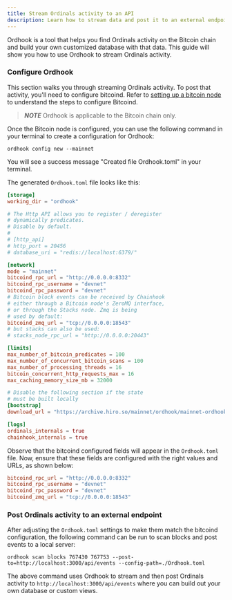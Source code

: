 ```yaml
---
title: Stream Ordinals activity to an API
description: Learn how to stream data and post it to an external endpoint.
---
```


Ordhook is a tool that helps you find Ordinals activity on the Bitcoin chain and build your own customized database with that data. This guide will show you how to use Ordhook to stream Ordinals activity.

### Configure Ordhook

This section walks you through streaming Ordinals activity. To post that activity, you'll need to configure bitcoind. Refer to [setting up a bitcoin node](./ordhook-as-a-service-bitcoind.md#setting-up-a-bitcoin-node) to understand the steps to configure Bitcoind.

> **_NOTE_**
> Ordhook is applicable to the Bitcoin chain only.

Once the Bitcoin node is configured, you can use the following command in your terminal to create a configuration for Ordhook:

`ordhook config new --mainnet`

You will see a success message "Created file Ordhook.toml" in your terminal.

The generated `Ordhook.toml` file looks like this:

```toml
[storage]
working_dir = "ordhook"

# The Http API allows you to register / deregister
# dynamically predicates.
# Disable by default.
#
# [http_api]
# http_port = 20456
# database_uri = "redis://localhost:6379/"

[network]
mode = "mainnet"
bitcoind_rpc_url = "http://0.0.0.0:8332"
bitcoind_rpc_username = "devnet"
bitcoind_rpc_password = "devnet"
# Bitcoin block events can be received by Chainhook
# either through a Bitcoin node's ZeroMQ interface,
# or through the Stacks node. Zmq is being
# used by default:
bitcoind_zmq_url = "tcp://0.0.0.0:18543"
# but stacks can also be used:
# stacks_node_rpc_url = "http://0.0.0.0:20443"

[limits]
max_number_of_bitcoin_predicates = 100
max_number_of_concurrent_bitcoin_scans = 100
max_number_of_processing_threads = 16
bitcoin_concurrent_http_requests_max = 16
max_caching_memory_size_mb = 32000

# Disable the following section if the state
# must be built locally
[bootstrap]
download_url = "https://archive.hiro.so/mainnet/ordhook/mainnet-ordhook-sqlite-latest"

[logs]
ordinals_internals = true
chainhook_internals = true
```

Observe that the bitcoind configured fields will appear in the `Ordhook.toml` file. Now, ensure that these fields are configured with the right values and URLs, as shown below:

```toml
bitcoind_rpc_url = "http://0.0.0.0:8332"
bitcoind_rpc_username = "devnet"
bitcoind_rpc_password = "devnet"
bitcoind_zmq_url = "tcp://0.0.0.0:18543"
```

### Post Ordinals activity to an external endpoint

After adjusting the `Ordhook.toml` settings to make them match the bitcoind configuration, the following command can be run to scan blocks and post events to a local server:

`ordhook scan blocks 767430 767753 --post-to=http://localhost:3000/api/events --config-path=./Ordhook.toml`

The above command uses Ordhook to stream and then post Ordinals activity to `http://localhost:3000/api/events` where you can build out your own database or custom views.
